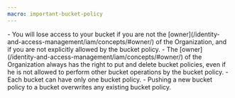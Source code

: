 ```yaml
---
macro: important-bucket-policy
---
```


<Message type="important">
    - You will lose access to your bucket if you are not the [owner](/identity-and-access-management/iam/concepts/#owner/) of the Organization, and if you are not explicitly allowed by the bucket policy.
    - The [owner](/identity-and-access-management/iam/concepts/#owner/) of the Organization always has the right to put and delete bucket policies, even if he is not allowed to perform other bucket operations by the bucket policy.
    - Each bucket can have only one bucket policy.
    - Pushing a new bucket policy to a bucket overwrites any existing bucket policy.
</Message>
